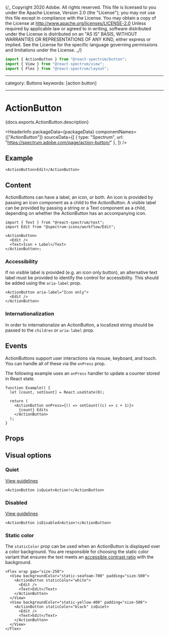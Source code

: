 {/_ Copyright 2020 Adobe. All rights reserved.
This file is licensed to you under the Apache License, Version 2.0 (the "License");
you may not use this file except in compliance with the License. You may obtain a copy
of the License at http://www.apache.org/licenses/LICENSE-2.0
Unless required by applicable law or agreed to in writing, software distributed under
the License is distributed on an "AS IS" BASIS, WITHOUT WARRANTIES OR REPRESENTATIONS
OF ANY KIND, either express or implied. See the License for the specific language
governing permissions and limitations under the License. _/}



```jsx import
import { ActionButton } from "@react-spectrum/button";
import { View } from "@react-spectrum/view";
import { Flex } from "@react-spectrum/layout";
```

---

category: Buttons
keywords: [action button]

---

# ActionButton

<PageDescription>{docs.exports.ActionButton.description}</PageDescription>

<HeaderInfo
  packageData={packageData}
  componentNames={["ActionButton"]}
  sourceData={[
    { type: "Spectrum", url: "https://spectrum.adobe.com/page/action-button/" },
  ]}
/>

## Example

```tsx example
<ActionButton>Edit</ActionButton>
```

## Content

ActionButtons can have a label, an icon, or both. An icon is provided by passing an icon component as a child to the ActionButton.
A visible label can be provided by passing a string or a Text component as a child, depending on whether the ActionButton has an accompanying icon.

```tsx example
import { Text } from "@react-spectrum/text";
import Edit from "@spectrum-icons/workflow/Edit";

<ActionButton>
  <Edit />
  <Text>Icon + Label</Text>
</ActionButton>;
```

### Accessibility

If no visible label is provided (e.g. an icon only button),
an alternative text label must be provided to identify the control for accessibility. This should be added using
the `aria-label` prop.

```tsx example
<ActionButton aria-label="Icon only">
  <Edit />
</ActionButton>
```

### Internationalization

In order to internationalize an ActionButton, a localized string should be passed to the `children` or `aria-label` prop.

## Events

ActionButtons support user interactions via mouse, keyboard, and touch. You can handle all of these via the `onPress`
prop.

The following example uses an `onPress` handler to update a counter stored in React state.

```tsx example
function Example() {
  let [count, setCount] = React.useState(0);

  return (
    <ActionButton onPress={() => setCount((c) => c + 1)}>
      {count} Edits
    </ActionButton>
  );
}
```

## Props

<PropTable component={docs.exports.ActionButton} links={docs.links} />

## Visual options

### Quiet

[View guidelines](https://spectrum.adobe.com/page/action-button/#Quiet)

```tsx example
<ActionButton isQuiet>Action!</ActionButton>
```

### Disabled

[View guidelines](https://spectrum.adobe.com/page/action-button/#Disabled)

```tsx example
<ActionButton isDisabled>Action!</ActionButton>
```

### Static color

The `staticColor` prop can be used when an ActionButton is displayed over a color background. You are responsible for
choosing the static color variant that ensures the text meets an
[accessible contrast ratio](https://developer.mozilla.org/en-US/docs/Web/Accessibility/Understanding_WCAG/Perceivable/Color_contrast)
with the background.

```tsx example
<Flex wrap gap="size-250">
  <View backgroundColor="static-seafoam-700" padding="size-500">
    <ActionButton staticColor="white">
      <Edit />
      <Text>Edit</Text>
    </ActionButton>
  </View>
  <View backgroundColor="static-yellow-400" padding="size-500">
    <ActionButton staticColor="black" isQuiet>
      <Edit />
      <Text>Edit</Text>
    </ActionButton>
  </View>
</Flex>
```
